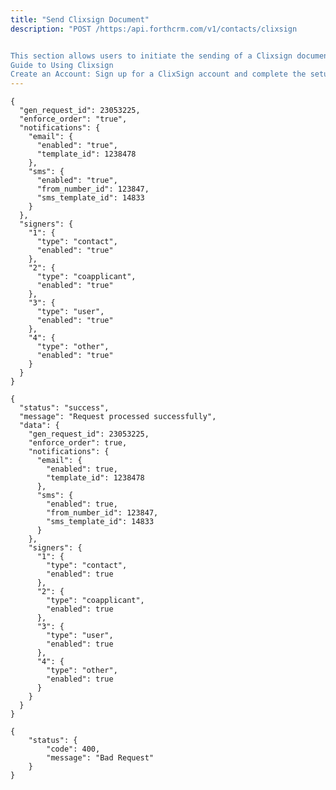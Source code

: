 ```yaml
---
title: "Send Clixsign Document"
description: "POST /https:/api.forthcrm.com/v1/contacts/clixsign


This section allows users to initiate the sending of a Clixsign document to contacts within the system. Users can customize email and SMS notifications, specify signers, and track the document's status through the response parameters provided
Guide to Using Clixsign
Create an Account: Sign up for a ClixSign account and complete the setup process. Upload Your Document:  Upload the document you need to be signed electronically. ClixSign supports various file formats. Add Signature Fields: Drag and drop signature fields onto your document, indicating where recipients need to sign. Add Recipients: Enter the email addresses of the recipients who need to sign the document. Send for Signature:  Send the document to recipients for their electronic signature. Track and Manage: Monitor the progress of your document and receive notifications when signatures are completed. Download and Store: Once all signatures are collected, download the signed document for your records Prepare Your Documents: Ensure that your documents are properly formatted and ready for e-signature before uploading them to ClixSign. Communicate with Recipients:  Clearly communicate the e-signature process to recipients and provide them with any necessary instructions. Use Templates: Create reusable templates for commonly used documents to save time and streamline your workflows. Leverage Integrations:  Take advantage of ClixSign's integrations with your existing business tools to automate tasks and improve efficiency. "
---
```


<Accordion title="Request Body" icon="sparkles">
  <RequestExample>

  ``` filename
  {
    "gen_request_id": 23053225,
    "enforce_order": "true",
    "notifications": {
      "email": {
        "enabled": "true",
        "template_id": 1238478
      },
      "sms": {
        "enabled": "true",
        "from_number_id": 123847,
        "sms_template_id": 14833
      }
    },
    "signers": {
      "1": {
        "type": "contact",
        "enabled": "true"
      },
      "2": {
        "type": "coapplicant",
        "enabled": "true"
      },
      "3": {
        "type": "user",
        "enabled": "true"
      },
      "4": {
        "type": "other",
        "enabled": "true"
      }
    }
  }
  ```

  </RequestExample>
</Accordion>

<Accordion title="Response Body" icon="sparkles">
  <ResponseExample>

  ``` 200
  {
    "status": "success",
    "message": "Request processed successfully",
    "data": {
      "gen_request_id": 23053225,
      "enforce_order": true,
      "notifications": {
        "email": {
          "enabled": true,
          "template_id": 1238478
        },
        "sms": {
          "enabled": true,
          "from_number_id": 123847,
          "sms_template_id": 14833
        }
      },
      "signers": {
        "1": {
          "type": "contact",
          "enabled": true
        },
        "2": {
          "type": "coapplicant",
          "enabled": true
        },
        "3": {
          "type": "user",
          "enabled": true
        },
        "4": {
          "type": "other",
          "enabled": true
        }
      }
    }
  }
  ```

  
  ``` 400
  {
      "status": {
          "code": 400,
          "message": "Bad Request"
      }
  }
  ```

  </ResponseExample>
</Accordion>